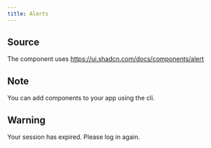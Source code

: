 ```yaml
---
title: Alerts
---
```



## Source

The component uses https://ui.shadcn.com/docs/components/alert

## Note

<Preview>
  <Note title="Heads up!">
    You can add components to your app using the cli.
  </Note>
</Preview>

## Warning

<Preview>
  <Warning title="Error">
    Your session has expired. Please log in again.
  </Warning>
</Preview>
